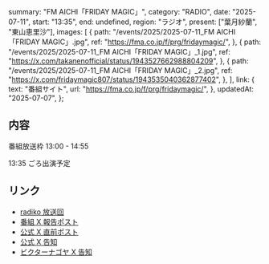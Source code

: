   summary: "FM AICHI「FRIDAY MAGIC」",
  category: "RADIO",
  date: "2025-07-11",
  start: "13:35",
  end: undefined,
  region: "ラジオ",
  present: ["葉月紗蘭", "東山恵里沙"],
  images: [
    {
      path: "/events/2025/2025-07-11_FM AICHI「FRIDAY MAGIC」.jpg",
      ref: "https://fma.co.jp/f/prg/fridaymagic/",
    },
    {
      path: "/events/2025/2025-07-11_FM AICHI「FRIDAY MAGIC」_1.jpg",
      ref: "https://x.com/takanenofficial/status/1943527662988804209",
    },
    {
      path: "/events/2025/2025-07-11_FM AICHI「FRIDAY MAGIC」_2.jpg",
      ref: "https://x.com/fridaymagic807/status/1943535040362877402",
    },
  ],
  link: {
    text: "番組サイト",
    url: "https://fma.co.jp/f/prg/fridaymagic/",
  },
  updatedAt: "2025-07-07",
};

## 内容

番組放送枠 13:00 - 14:55

13:35 ごろ出演予定

## リンク

- [radiko 放送回](https://radiko.jp/share/?sid=FMAICHI&t=20250711130000)
- [番組 X 報告ポスト](https://x.com/fridaymagic807/status/1943535040362877402)
- [公式 X 直前ポスト](https://x.com/takanenofficial/status/1943527662988804209)
- [公式 X 告知](https://x.com/takanenofficial/status/1942871358289195370)
- [ビクターナゴヤ X 告知](https://x.com/victor_nagoya/status/1941995578285543430)
